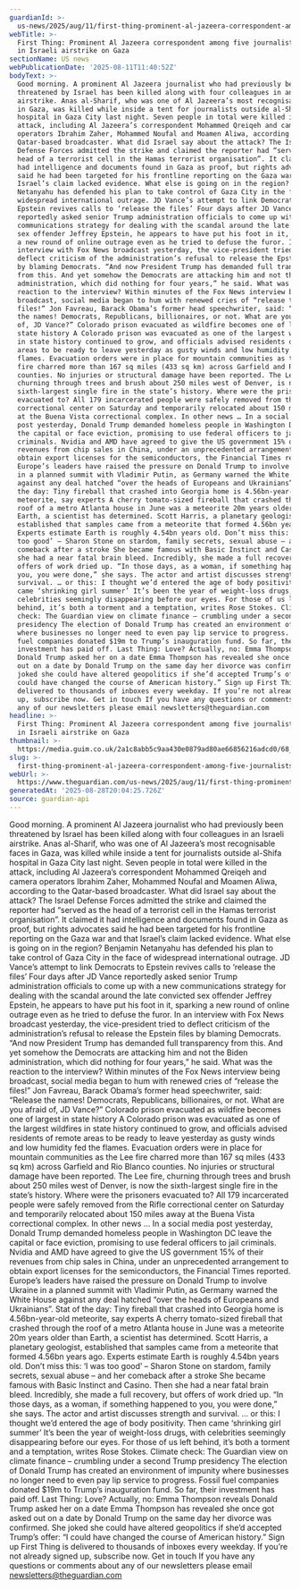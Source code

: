 ```yaml
---
guardianId: >-
  us-news/2025/aug/11/first-thing-prominent-al-jazeera-correspondent-among-five-journalists-killed-in-israeli-airstrike-on-gaza
webTitle: >-
  First Thing: Prominent Al Jazeera correspondent among five journalists killed
  in Israeli airstrike on Gaza
sectionName: US news
webPublicationDate: '2025-08-11T11:40:52Z'
bodyText: >-
  Good morning. A prominent Al Jazeera journalist who had previously been
  threatened by Israel has been killed along with four colleagues in an Israeli
  airstrike. Anas al-Sharif, who was one of Al Jazeera’s most recognisable faces
  in Gaza, was killed while inside a tent for journalists outside al-Shifa
  hospital in Gaza City last night. Seven people in total were killed in the
  attack, including Al Jazeera’s correspondent Mohammed Qreiqeh and camera
  operators Ibrahim Zaher, Mohammed Noufal and Moamen Aliwa, according to the
  Qatar-based broadcaster. What did Israel say about the attack? The Israel
  Defense Forces admitted the strike and claimed the reporter had “served as the
  head of a terrorist cell in the Hamas terrorist organisation”. It claimed it
  had intelligence and documents found in Gaza as proof, but rights advocates
  said he had been targeted for his frontline reporting on the Gaza war and that
  Israel’s claim lacked evidence. What else is going on in the region? Benjamin
  Netanyahu has defended his plan to take control of Gaza City in the face of
  widespread international outrage. JD Vance’s attempt to link Democrats to
  Epstein revives calls to ‘release the files’ Four days after JD Vance
  reportedly asked senior Trump administration officials to come up with a new
  communications strategy for dealing with the scandal around the late convicted
  sex offender Jeffrey Epstein, he appears to have put his foot in it, sparking
  a new round of online outrage even as he tried to defuse the furor. In an
  interview with Fox News broadcast yesterday, the vice-president tried to
  deflect criticism of the administration’s refusal to release the Epstein files
  by blaming Democrats. “And now President Trump has demanded full transparency
  from this. And yet somehow the Democrats are attacking him and not the Biden
  administration, which did nothing for four years,” he said. What was the
  reaction to the interview? Within minutes of the Fox News interview being
  broadcast, social media began to hum with renewed cries of “release the
  files!” Jon Favreau, Barack Obama’s former head speechwriter, said: “Release
  the names! Democrats, Republicans, billionaires, or not. What are you afraid
  of, JD Vance?” Colorado prison evacuated as wildfire becomes one of largest in
  state history A Colorado prison was evacuated as one of the largest wildfires
  in state history continued to grow, and officials advised residents of remote
  areas to be ready to leave yesterday as gusty winds and low humidity fed the
  flames. Evacuation orders were in place for mountain communities as the Lee
  fire charred more than 167 sq miles (433 sq km) across Garfield and Rio Blanco
  counties. No injuries or structural damage have been reported. The Lee fire,
  churning through trees and brush about 250 miles west of Denver, is now the
  sixth-largest single fire in the state’s history. Where were the prisoners
  evacuated to? All 179 incarcerated people were safely removed from the Rifle
  correctional center on Saturday and temporarily relocated about 150 miles away
  at the Buena Vista correctional complex. In other news … In a social media
  post yesterday, Donald Trump demanded homeless people in Washington DC leave
  the capital or face eviction, promising to use federal officers to jail
  criminals. Nvidia and AMD have agreed to give the US government 15% of their
  revenues from chip sales in China, under an unprecedented arrangement to
  obtain export licenses for the semiconductors, the Financial Times reported.
  Europe’s leaders have raised the pressure on Donald Trump to involve Ukraine
  in a planned summit with Vladimir Putin, as Germany warned the White House
  against any deal hatched “over the heads of Europeans and Ukrainians”. Stat of
  the day: Tiny fireball that crashed into Georgia home is 4.56bn-year-old
  meteorite, say experts A cherry tomato-sized fireball that crashed through the
  roof of a metro Atlanta house in June was a meteorite 20m years older than
  Earth, a scientist has determined. Scott Harris, a planetary geologist,
  established that samples came from a meteorite that formed 4.56bn years ago.
  Experts estimate Earth is roughly 4.54bn years old. Don’t miss this: ‘I was
  too good’ – Sharon Stone on stardom, family secrets, sexual abuse – and her
  comeback after a stroke She became famous with Basic Instinct and Casino. Then
  she had a near fatal brain bleed. Incredibly, she made a full recovery, but
  offers of work dried up. “In those days, as a woman, if something happened to
  you, you were done,” she says. The actor and artist discusses strength and
  survival. … or this: I thought we’d entered the age of body positivity. Then
  came ‘shrinking girl summer’ It’s been the year of weight-loss drugs, with
  celebrities seemingly disappearing before our eyes. For those of us left
  behind, it’s both a torment and a temptation, writes Rose Stokes. Climate
  check: The Guardian view on climate finance – crumbling under a second Trump
  presidency The election of Donald Trump has created an environment of impunity
  where businesses no longer need to even pay lip service to progress. Fossil
  fuel companies donated $19m to Trump’s inauguration fund. So far, their
  investment has paid off. Last Thing: Love? Actually, no: Emma Thompson reveals
  Donald Trump asked her on a date Emma Thompson has revealed she once got asked
  out on a date by Donald Trump on the same day her divorce was confirmed. She
  joked she could have altered geopolitics if she’d accepted Trump’s offer: “I
  could have changed the course of American history.” Sign up First Thing is
  delivered to thousands of inboxes every weekday. If you’re not already signed
  up, subscribe now. Get in touch If you have any questions or comments about
  any of our newsletters please email newsletters@theguardian.com
headline: >-
  First Thing: Prominent Al Jazeera correspondent among five journalists killed
  in Israeli airstrike on Gaza
thumbnail: >-
  https://media.guim.co.uk/2a1c8abb5c9aa430e0879ad80ae66856216adcd0/68_40_591_473/500.jpg
slug: >-
  first-thing-prominent-al-jazeera-correspondent-among-five-journalists-killed-in-israeli-airstrike-on-gaza
webUrl: >-
  https://www.theguardian.com/us-news/2025/aug/11/first-thing-prominent-al-jazeera-correspondent-among-five-journalists-killed-in-israeli-airstrike-on-gaza
generatedAt: '2025-08-28T20:04:25.726Z'
source: guardian-api
---
```

Good morning. A prominent Al Jazeera journalist who had previously been threatened by Israel has been killed along with four colleagues in an Israeli airstrike. Anas al-Sharif, who was one of Al Jazeera’s most recognisable faces in Gaza, was killed while inside a tent for journalists outside al-Shifa hospital in Gaza City last night. Seven people in total were killed in the attack, including Al Jazeera’s correspondent Mohammed Qreiqeh and camera operators Ibrahim Zaher, Mohammed Noufal and Moamen Aliwa, according to the Qatar-based broadcaster. What did Israel say about the attack? The Israel Defense Forces admitted the strike and claimed the reporter had “served as the head of a terrorist cell in the Hamas terrorist organisation”. It claimed it had intelligence and documents found in Gaza as proof, but rights advocates said he had been targeted for his frontline reporting on the Gaza war and that Israel’s claim lacked evidence. What else is going on in the region? Benjamin Netanyahu has defended his plan to take control of Gaza City in the face of widespread international outrage. JD Vance’s attempt to link Democrats to Epstein revives calls to ‘release the files’ Four days after JD Vance reportedly asked senior Trump administration officials to come up with a new communications strategy for dealing with the scandal around the late convicted sex offender Jeffrey Epstein, he appears to have put his foot in it, sparking a new round of online outrage even as he tried to defuse the furor. In an interview with Fox News broadcast yesterday, the vice-president tried to deflect criticism of the administration’s refusal to release the Epstein files by blaming Democrats. “And now President Trump has demanded full transparency from this. And yet somehow the Democrats are attacking him and not the Biden administration, which did nothing for four years,” he said. What was the reaction to the interview? Within minutes of the Fox News interview being broadcast, social media began to hum with renewed cries of “release the files!” Jon Favreau, Barack Obama’s former head speechwriter, said: “Release the names! Democrats, Republicans, billionaires, or not. What are you afraid of, JD Vance?” Colorado prison evacuated as wildfire becomes one of largest in state history A Colorado prison was evacuated as one of the largest wildfires in state history continued to grow, and officials advised residents of remote areas to be ready to leave yesterday as gusty winds and low humidity fed the flames. Evacuation orders were in place for mountain communities as the Lee fire charred more than 167 sq miles (433 sq km) across Garfield and Rio Blanco counties. No injuries or structural damage have been reported. The Lee fire, churning through trees and brush about 250 miles west of Denver, is now the sixth-largest single fire in the state’s history. Where were the prisoners evacuated to? All 179 incarcerated people were safely removed from the Rifle correctional center on Saturday and temporarily relocated about 150 miles away at the Buena Vista correctional complex. In other news … In a social media post yesterday, Donald Trump demanded homeless people in Washington DC leave the capital or face eviction, promising to use federal officers to jail criminals. Nvidia and AMD have agreed to give the US government 15% of their revenues from chip sales in China, under an unprecedented arrangement to obtain export licenses for the semiconductors, the Financial Times reported. Europe’s leaders have raised the pressure on Donald Trump to involve Ukraine in a planned summit with Vladimir Putin, as Germany warned the White House against any deal hatched “over the heads of Europeans and Ukrainians”. Stat of the day: Tiny fireball that crashed into Georgia home is 4.56bn-year-old meteorite, say experts A cherry tomato-sized fireball that crashed through the roof of a metro Atlanta house in June was a meteorite 20m years older than Earth, a scientist has determined. Scott Harris, a planetary geologist, established that samples came from a meteorite that formed 4.56bn years ago. Experts estimate Earth is roughly 4.54bn years old. Don’t miss this: ‘I was too good’ – Sharon Stone on stardom, family secrets, sexual abuse – and her comeback after a stroke She became famous with Basic Instinct and Casino. Then she had a near fatal brain bleed. Incredibly, she made a full recovery, but offers of work dried up. “In those days, as a woman, if something happened to you, you were done,” she says. The actor and artist discusses strength and survival. … or this: I thought we’d entered the age of body positivity. Then came ‘shrinking girl summer’ It’s been the year of weight-loss drugs, with celebrities seemingly disappearing before our eyes. For those of us left behind, it’s both a torment and a temptation, writes Rose Stokes. Climate check: The Guardian view on climate finance – crumbling under a second Trump presidency The election of Donald Trump has created an environment of impunity where businesses no longer need to even pay lip service to progress. Fossil fuel companies donated $19m to Trump’s inauguration fund. So far, their investment has paid off. Last Thing: Love? Actually, no: Emma Thompson reveals Donald Trump asked her on a date Emma Thompson has revealed she once got asked out on a date by Donald Trump on the same day her divorce was confirmed. She joked she could have altered geopolitics if she’d accepted Trump’s offer: “I could have changed the course of American history.” Sign up First Thing is delivered to thousands of inboxes every weekday. If you’re not already signed up, subscribe now. Get in touch If you have any questions or comments about any of our newsletters please email newsletters@theguardian.com
